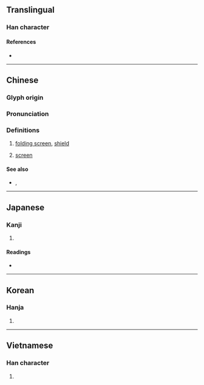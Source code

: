 {{character info/new}}
{{also|摒|屛}}
==Translingual==

===Han character===
{{Han char|rn=44|rad=尸|as=06|sn=9|four=77241|canj=STT|ids=⿸尸并}}

====References====
* {{Han ref|kx=0301.280|dkj=07692|dj=0599.040|hdz=20973.040|uh=5C4F|ud=23631|bh=ABCC|bd=43980}}

----

==Chinese==
{{zh-forms|alt=屛}}

===Glyph origin===
{{Han etym}}

===Pronunciation===
{{zh-pron
|m=píng,bǐng,bìng
|c=bing2,ping4
|mn=qz,xm,zz:pêng/pîn
|mn_note=pêng - literary; pîn - vernacular
|mc=y
|oc=y
|ma=
|cat=n
}}

===Definitions===
{{zh-hanzi}}

# [[folding screen]], [[shield]]
# {{lb|zh|computing}} [[screen]]
#: {{zh-x|黑屏|black screen}}

====See also====
* {{zh-l|螢幕}}, {{zh-l|顯示器}}

----

==Japanese==

===Kanji===
{{ja-kanji|grade=|rs=尸06}}

# {{defn|lang=ja|sort=尸06}}

====Readings====
* {{ja-readings|on=[[へい]] (hei), [[びょう]] (byō)|kun=[[しりぞく]] (shirizoku), [[おおう]] (oou)}}

----

==Korean==

===Hanja===
{{ko-hanja|hangeul=병|eumhun=병풍|rv=byeong|mr=pyŏng}}

# {{defn|lang=ko|sort=尸06}}

----

==Vietnamese==

===Han character===
{{vi-hantu|[[bình]]|rs=尸06}}

# {{defn|lang=vi|sort=尸06}}